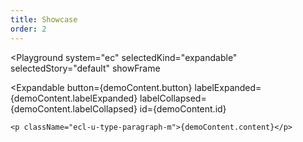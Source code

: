 ```yaml
---
title: Showcase
order: 2
---
```




<Playground
  system="ec"
  selectedKind="expandable"
  selectedStory="default"
  showFrame
>
  <Expandable
    button={demoContent.button}
    labelExpanded={demoContent.labelExpanded}
    labelCollapsed={demoContent.labelCollapsed}
    id={demoContent.id}
  >
    <p className="ecl-u-type-paragraph-m">{demoContent.content}</p>
  </Expandable>
</Playground>
